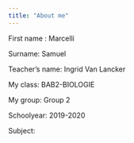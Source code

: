 ```yaml
---
title: "About me"
---
```

First name : Marcelli

Surname: Samuel

Teacher's name: Ingrid Van Lancker

My class: BAB2-BIOLOGIE

My group: Group 2

Schoolyear: 2019-2020

Subject: 

